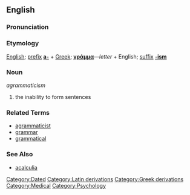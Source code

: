 ==English==

===Pronunciation===
{{pronstub}}

===Etymology===
[[English]]; [[prefix]] '''[[a-]]''' + [[Greek]]; '''[[γράμμα]]'''&mdash;''letter'' + English; [[suffix]] '''[[-ism]]'''

===Noun===
''agrammaticism''

# the inability to form sentences

===Related Terms===
* [[agrammaticist]]
* [[grammar]]
* [[grammatical]]

===See Also===
* [[acalculia]]

[[Category:Dated]]
[[Category:Latin derivations]]
[[Category:Greek derivations]]
[[Category:Medical]]
[[Category:Psychology]]